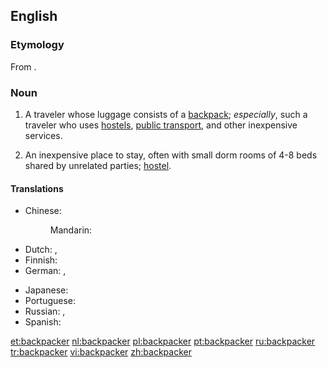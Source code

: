 ==English==

===Etymology===
From {{suffix|backpack|er}}.

===Noun===
{{en-noun}}

# A traveler whose luggage consists of a [[backpack]]; ''especially'', such a traveler who uses [[hostel]]s, [[public transport]], and other inexpensive services.
# {{context|chiefly|New Zealand|lang=en}} An inexpensive place to stay, often with small dorm rooms of 4-8 beds shared by unrelated parties; [[hostel]].

====Translations====
{{trans-top|A traveler}}
* Chinese:
*: Mandarin: {{t+|cmn|背包客|tr=bèibāokè|sc=Hani}}
* Dutch: {{t+|nl|rugzakreiziger|m}}, {{t+|nl|backpacker|m}}
* Finnish: {{t|fi|reppumatkaaja}}
* German: {{t|de|Rucksackreisender|m}}, {{t|de|Rucksackreisende|f}}
{{trans-mid}}
* Japanese: {{t|ja|バックパッカー|tr=bakkupakkā|sc=Jpan}}
* Portuguese: {{t|pt|mochileiro|m}}
* Russian: {{t|ru|пе́ший тури́ст|m|sc=Cyrl}}, {{t|ru|пе́шая тури́стка|f|sc=Cyrl}}
* Spanish: {{t|es|mochilero|m}}
{{trans-bottom}}

{{trans-top|A hostel}}
{{trans-mid}}
{{trans-bottom}}

[[et:backpacker]]
[[nl:backpacker]]
[[pl:backpacker]]
[[pt:backpacker]]
[[ru:backpacker]]
[[tr:backpacker]]
[[vi:backpacker]]
[[zh:backpacker]]